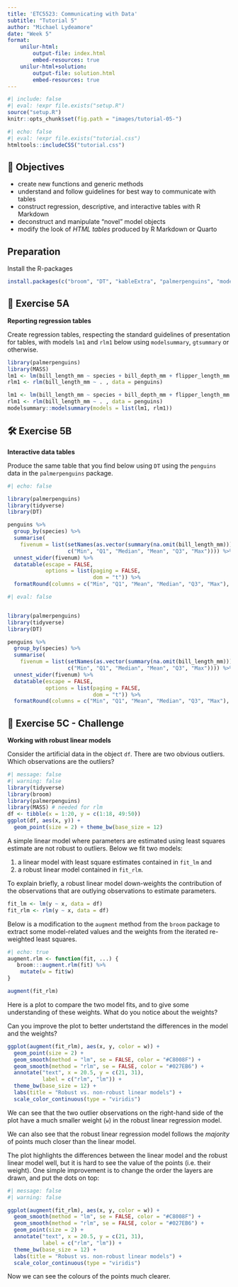 ```yaml
---
title: 'ETC5523: Communicating with Data'
subtitle: "Tutorial 5"
author: "Michael Lydeamore"
date: "Week 5"
format:
    unilur-html:
        output-file: index.html
        embed-resources: true
    unilur-html+solution:
        output-file: solution.html
        embed-resources: true
---
```




```r
#| include: false
#| eval: !expr file.exists("setup.R")
source("setup.R")
knitr::opts_chunk$set(fig.path = "images/tutorial-05-")
```

```r
#| echo: false
#| eval: !expr file.exists("tutorial.css")
htmltools::includeCSS("tutorial.css")
```




## 🎯 Objectives

* create new functions and generic methods
* understand and follow guidelines for best way to communicate with tables
* construct regression, descriptive, and interactive tables with R Markdown
* deconstruct and manipulate "novel" model objects
* modify the look of *HTML tables* produced by R Markdown or Quarto


::: {.callout-note collapse="true"}

# Preparation

Install the R-packages

``` r
install.packages(c("broom", "DT", "kableExtra", "palmerpenguins", "modelsummary", "gtsummary"))
```

:::


## 👥 Exercise 5A

**Reporting regression tables**

Create regression tables, respecting the standard guidelines of presentation for tables, with models `lm1` and `rlm1` below using `modelsummary`, `gtsummary` or otherwise. 

```r
library(palmerpenguins)
library(MASS)
lm1 <- lm(bill_length_mm ~ species + bill_depth_mm + flipper_length_mm + body_mass_g + sex, data = penguins)
rlm1 <- rlm(bill_length_mm ~ . , data = penguins)
```

::: unilur-solution

```r
lm1 <- lm(bill_length_mm ~ species + bill_depth_mm + flipper_length_mm + body_mass_g + sex, data = penguins)
rlm1 <- rlm(bill_length_mm ~ . , data = penguins)
modelsummary::modelsummary(models = list(lm1, rlm1))
```

:::


## 🛠️ Exercise 5B

**Interactive data tables**

Produce the same table that you find below using `DT` using the `penguins` data in the `palmerpenguins` package.

```r
#| echo: false

library(palmerpenguins)
library(tidyverse)
library(DT)

penguins %>% 
  group_by(species) %>% 
  summarise(
    fivenum = list(setNames(as.vector(summary(na.omit(bill_length_mm))),
                   c("Min", "Q1", "Median", "Mean", "Q3", "Max")))) %>% 
  unnest_wider(fivenum) %>% 
  datatable(escape = FALSE,
            options = list(paging = FALSE,
                           dom = "t")) %>% 
  formatRound(columns = c("Min", "Q1", "Mean", "Median", "Q3", "Max"), digits = 2)
```

::: unilur-solution

```r
#| eval: false


library(palmerpenguins)
library(tidyverse)
library(DT)

penguins %>% 
  group_by(species) %>% 
  summarise(
    fivenum = list(setNames(as.vector(summary(na.omit(bill_length_mm))),
                   c("Min", "Q1", "Median", "Mean", "Q3", "Max")))) %>% 
  unnest_wider(fivenum) %>% 
  datatable(escape = FALSE,
            options = list(paging = FALSE,
                           dom = "t")) %>% 
  formatRound(columns = c("Min", "Q1", "Mean", "Median", "Q3", "Max"), digits = 2)
```

:::

## 👥 Exercise 5C - Challenge

**Working with robust linear models**

Consider the artificial data in the object `df`. There are two obvious outliers. Which observations are the outliers?

```r
#| message: false
#| warning: false
library(tidyverse)
library(broom)
library(palmerpenguins)
library(MASS) # needed for rlm
df <- tibble(x = 1:20, y = c(1:18, 49:50))
ggplot(df, aes(x, y)) + 
  geom_point(size = 2) + theme_bw(base_size = 12)
```

A simple linear model where parameters are estimated using least squares estimate are not robust to outliers. Below we fit two models: 

1. a linear model with least square estimates contained in `fit_lm` and 
2. a robust linear model contained in `fit_rlm`. 

To explain briefly, a robust linear model down-weights the contribution of the observations that are outlying observations to estimate parameters.

```r
fit_lm <- lm(y ~ x, data = df) 
fit_rlm <- rlm(y ~ x, data = df) 
```

Below is a modification to the `augment` method from the `broom` package to extract some model-related values and the weights from the iterated re-weighted least squares.

```r
#| echo: true
augment.rlm <- function(fit, ...) {
   broom:::augment.rlm(fit) %>% 
    mutate(w = fit$w)
}

augment(fit_rlm)
```

Here is a plot to compare the two model fits, and to give some understanding of these weights. What do you notice about the weights?

Can you improve the plot to better undertstand the differences in the model and the weights?

```r
ggplot(augment(fit_rlm), aes(x, y, color = w)) + 
  geom_point(size = 2) + 
  geom_smooth(method = "lm", se = FALSE, color = "#C8008F") +
  geom_smooth(method = "rlm", se = FALSE, color = "#027EB6") + 
  annotate("text", x = 20.5, y = c(21, 31), 
           label = c("rlm", "lm")) + 
  theme_bw(base_size = 12) + 
  labs(title = "Robust vs. non-robust linear models") + 
  scale_color_continuous(type = "viridis")
```

::: unilur-solution

We can see that the two outlier observations on the right-hand side of the plot have a much smaller weight (`w`) in the robust linear regression model.

We can also see that the robust linear regression model follows the _majority_ of points much closer than the linear model.

The plot highlights the differences between the linear model and the robust linear model well, but it is hard to see the value of the points (i.e. their weight). One simple improvement is to change the order the layers are drawn, and put the dots on top:

```r
#| message: false
#| warning: false

ggplot(augment(fit_rlm), aes(x, y, color = w)) + 
  geom_smooth(method = "lm", se = FALSE, color = "#C8008F") +
  geom_smooth(method = "rlm", se = FALSE, color = "#027EB6") + 
  geom_point(size = 2) + 
  annotate("text", x = 20.5, y = c(21, 31), 
           label = c("rlm", "lm")) + 
  theme_bw(base_size = 12) + 
  labs(title = "Robust vs. non-robust linear models") + 
  scale_color_continuous(type = "viridis")

```

Now we can see the colours of the points much clearer.

:::

